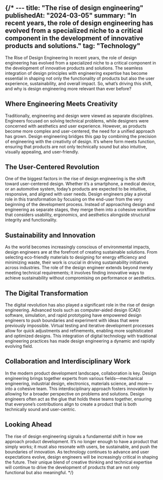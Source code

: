 {/* ---
title: "The rise of design engineering"
publishedAt: "2024-03-05"
summary: "In recent years, the role of design engineering has evolved from a specialized niche to a critical component in the development of innovative products and solutions."
tag: "Technology"
---

The Rise of Design Engineering
In recent years, the role of design engineering has evolved from a specialized niche to a critical component in the development of innovative products and solutions. The seamless integration of design principles with engineering expertise has become essential in shaping not only the functionality of products but also the user experience, sustainability, and overall impact. So, what’s driving this shift, and why is design engineering more relevant than ever before?

## Where Engineering Meets Creativity

Traditionally, engineering and design were viewed as separate disciplines. Engineers focused on solving technical problems, while designers were concerned with aesthetics and user experience. However, as products become more complex and user-centered, the need for a unified approach has grown. Design engineering bridges this gap by combining the precision of engineering with the creativity of design. It’s where form meets function, ensuring that products are not only technically sound but also intuitive, visually appealing, and user-friendly.

## The User-Centered Revolution

One of the biggest factors in the rise of design engineering is the shift toward user-centered design. Whether it’s a smartphone, a medical device, or an automotive system, today’s products are expected to be intuitive, responsive, and aligned with user needs. Design engineers play a pivotal role in this transformation by focusing on the end-user from the very beginning of the development process. Instead of approaching design and engineering as separate stages, they merge them into a cohesive workflow that considers usability, ergonomics, and aesthetics alongside structural integrity and functionality.

## Sustainability and Innovation

As the world becomes increasingly conscious of environmental impacts, design engineers are at the forefront of creating sustainable solutions. From selecting eco-friendly materials to designing for energy efficiency and minimizing waste, their work is crucial in driving sustainability initiatives across industries. The role of the design engineer extends beyond merely meeting technical requirements; it involves finding innovative ways to achieve sustainability without compromising on performance or aesthetics.

## The Digital Transformation

The digital revolution has also played a significant role in the rise of design engineering. Advanced tools such as computer-aided design (CAD) software, simulation, and rapid prototyping have empowered design engineers to push boundaries and experiment with ideas that were previously impossible. Virtual testing and iterative development processes allow for quick adjustments and refinements, enabling more sophisticated and optimized designs. This integration of digital technology with traditional engineering practices has made design engineering a dynamic and rapidly evolving field.

## Collaboration and Interdisciplinary Work

In the modern product development landscape, collaboration is key. Design engineering brings together experts from various fields—mechanical engineering, industrial design, electronics, materials science, and more—into a cohesive team. This interdisciplinary approach fosters innovation by allowing for a broader perspective on problems and solutions. Design engineers often act as the glue that holds these teams together, ensuring that everyone’s contributions align to create a product that is both technically sound and user-centric.

## Looking Ahead

The rise of design engineering signals a fundamental shift in how we approach product development. It’s no longer enough to have a product that simply works; it must also resonate with users, be sustainable, and push the boundaries of innovation. As technology continues to advance and user expectations evolve, design engineers will be increasingly critical in shaping the future. Their unique blend of creative thinking and technical expertise will continue to drive the development of products that are not only functional but also meaningful. */}